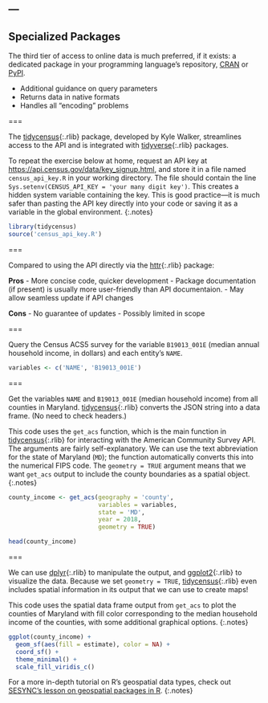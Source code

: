 ---
---

## Specialized Packages

The third tier of access to online data is much preferred, if it
exists: a dedicated package in your programming language's repository,
[CRAN](http://cran.r-project.org) or [PyPI](http://pypi.python.org).

- Additional guidance on query parameters
- Returns data in native formats
- Handles all "encoding" problems

===

The [tidycensus](){:.rlib} package, developed by Kyle Walker,
streamlines access to the API and is integrated with [tidyverse](){:.rlib} packages.

To repeat the exercise below at home, request an API key at
<https://api.census.gov/data/key_signup.html>, and store it in a file named `census_api_key.R`
in your working directory. The file should contain the line 
`Sys.setenv(CENSUS_API_KEY = 'your many digit key')`. This creates a hidden
system variable containing the key. This is good practice---it is much safer than
pasting the API key directly into your code or saving it as a variable in the global environment.
{:.notes}


```r
library(tidycensus)
source('census_api_key.R')
```

===

Compared to using the API directly via the [httr](){:.rlib} package:

**Pros**
- More concise code, quicker development
- Package documentation (if present) is usually more user-friendly than API documentaion.
- May allow seamless update if API changes

**Cons**
- No guarantee of updates
- Possibly limited in scope

===

Query the Census ACS5 survey for the variable `B19013_001E` (median annual household income,
in dollars) and each entity's `NAME`.

```r
variables <- c('NAME', 'B19013_001E')
```

===

Get the variables `NAME` and `B19013_001E` (median household income) 
from all counties in Maryland. [tidycensus](){:.rlib}
converts the JSON string into a data frame. (No need to check headers.) 

This code uses the `get_acs` function, which is the main function in 
[tidycensus](){:.rlib} for interacting with the American Community Survey 
API. The arguments are fairly self-explanatory. We can use the text 
abbreviation for the state of Maryland (`MD`); the function automatically
converts this into the numerical FIPS code. The `geometry = TRUE` argument
means that we want `get_acs` output to include the county boundaries as a
spatial object.
{:.notes}

```r
county_income <- get_acs(geography = 'county',
                         variables = variables,
                         state = 'MD',
                         year = 2018,
                         geometry = TRUE)
```

```r
head(county_income)
```

===

We can use [dplyr](){:.rlib} to manipulate the output, and [ggplot2](){:.rlib} to visualize the data.
Because we set `geometry = TRUE`, [tidycensus](){:.rlib} even includes spatial information in its
output that we can use to create maps!

This code uses the spatial data frame output from `get_acs` to plot the counties of Maryland with
fill color corresponding to the median household income of the counties, with some additional
graphical options.
{:.notes}

```r
ggplot(county_income) + 
  geom_sf(aes(fill = estimate), color = NA) + 
  coord_sf() + 
  theme_minimal() + 
  scale_fill_viridis_c()
```

For a more in-depth tutorial on R's geospatial data types, check out 
[SESYNC's lesson on geospatial packages in R](https://cyberhelp.sesync.org/geospatial-packages-in-R-lesson).
{:.notes}